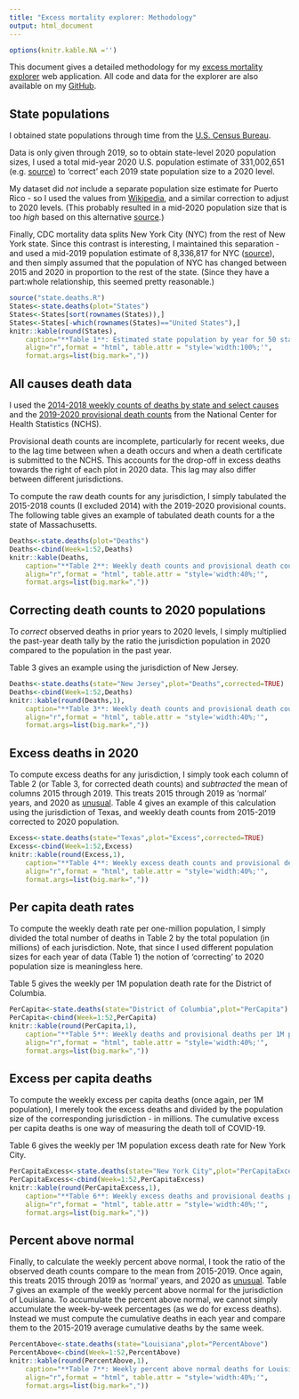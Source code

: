 ```yaml
---
title: "Excess mortality explorer: Methodology"
output: html_document
---
```


```r
options(knitr.kable.NA ='')
```

This document gives a detailed methodology for my [excess mortality explorer](https://liamrevell.github.io/excess-mortality-explorer.html) web application. All code and data for the explorer are also available on my [GitHub](https://github.com/liamrevell/CDC_COVID19_deaths).

## State populations

I obtained state populations through time from the [U.S. Census Bureau](https://www.census.gov/data/datasets/time-series/demo/popest/2010s-state-total.html).

Data is only given through 2019, so to obtain state-level 2020 population sizes, I used a total mid-year 2020 U.S. population estimate of 331,002,651 (e.g. [source](https://www.worldometers.info/world-population/us-population/)) to 'correct' each 2019 state population size to a 2020 level.

My dataset did *not* include a separate population size estimate for Puerto Rico - so I used the values from [Wikipedia](https://en.wikipedia.org/wiki/Demographics_of_Puerto_Rico), and a similar correction to adjust to 2020 levels. (This probably resulted in a mid-2020 population size that is too *high* based on this alternative [source](https://ns.worldometers.info/world-population/puerto-rico-population/).)

Finally, CDC mortality data splits New York City (NYC) from the rest of New York state. Since this contrast is interesting, I maintained this separation - and used a mid-2019 population estimate of 8,336,817 for NYC ([source](https://en.wikipedia.org/wiki/New_York_City)), and then simply assumed that the population of NYC has changed between 2015 and 2020 in proportion to the rest of the state. (Since they have a part:whole relationship, this seemed pretty reasonable.)

```r
source("state.deaths.R")
States<-state.deaths(plot="States")
States<-States[sort(rownames(States)),]
States<-States[-which(rownames(States)=="United States"),]
knitr::kable(round(States),
	caption="**Table 1**: Estimated state population by year for 50 states, D.C., and Puerto Rico. New York is divided into two jurisdictions: New York City and New York, excluding NYC.",
	align="r",format = "html", table.attr = "style='width:100%;'",
	format.args=list(big.mark=","))
```

## All causes death data

I used the [2014-2018 weekly counts of deaths by state and select causes](https://data.cdc.gov/NCHS/Weekly-Counts-of-Deaths-by-State-and-Select-Causes/3yf8-kanr) and the [2019-2020 provisional death counts](https://data.cdc.gov/NCHS/Weekly-Counts-of-Deaths-by-State-and-Select-Causes/muzy-jte6) from the National Center for Health Statistics (NCHS).

Provisional death counts are incomplete, particularly for recent weeks, due to the lag time between when a death occurs and when a death certificate is submitted to the NCHS. This accounts for the drop-off in excess deaths towards the right of each plot in 2020 data. This lag may also differ between different jurisdictions.

To compute the raw death counts for any jurisdiction, I simply tabulated the 2015-2018 counts (I excluded 2014) with the 2019-2020 provisional counts. The following table gives an example of tabulated death counts for a the state of Massachusetts.

```r
Deaths<-state.deaths(plot="Deaths")
Deaths<-cbind(Week=1:52,Deaths)
knitr::kable(Deaths,
	caption="**Table 2**: Weekly death counts and provisional death counts in Massachusetts according to the NCHS from 2015 through 2020.",
	align="r",format = "html", table.attr = "style='width:40%;'",
	format.args=list(big.mark=","))
```

## Correcting death counts to 2020 populations

To *correct* observed deaths in prior years to 2020 levels, I simply multiplied the past-year death tally by the ratio the jurisdiction population in 2020 compared to the population in the past year.

Table 3 gives an example using the jurisdiction of New Jersey.

```r
Deaths<-state.deaths(state="New Jersey",plot="Deaths",corrected=TRUE)
Deaths<-cbind(Week=1:52,Deaths)
knitr::kable(round(Deaths,1),
	caption="**Table 3**: Weekly death counts and provisional death counts in New Jersey, corrected to New Jersey 2020 estimated population.",
	align="r",format = "html", table.attr = "style='width:40%;'",
	format.args=list(big.mark=","))
```

## Excess deaths in 2020

To compute excess deaths for any jurisdiction, I simply took each column of Table 2 (or Table 3, for corrected death counts) and *subtracted* the mean of columns 2015 through 2019. This treats 2015 through 2019 as 'normal' years, and 2020 as [unusual](https://en.wikipedia.org/wiki/COVID-19_pandemic). Table 4 gives an example of this calculation using the jurisdiction of Texas, and weekly death counts from 2015-2019 corrected to 2020 population.

```r
Excess<-state.deaths(state="Texas",plot="Excess",corrected=TRUE)
Excess<-cbind(Week=1:52,Excess)
knitr::kable(round(Excess,1),
	caption="**Table 4**: Weekly excess death counts and provisional death counts in Texas, compared to 2015-2019 corrected death counts.",
	align="r",format = "html", table.attr = "style='width:40%;'",
	format.args=list(big.mark=","))
```

## Per capita death rates

To compute the weekly death rate per one-million population, I simply divided the total number of deaths in Table 2 by the total population (in millions) of each jurisdiction. Note, that since I used different population sizes for each year of data (Table 1) the notion of 'correcting' to 2020 population size is meaningless here.

Table 5 gives the weekly per 1M population death rate for the District of Columbia.

```r
PerCapita<-state.deaths(state="District of Columbia",plot="PerCapita")
PerCapita<-cbind(Week=1:52,PerCapita)
knitr::kable(round(PerCapita,1),
	caption="**Table 5**: Weekly deaths and provisional deaths per 1M population in the District of Columbia.",
	align="r",format = "html", table.attr = "style='width:40%;'",
	format.args=list(big.mark=","))
```

## Excess per capita deaths

To compute the weekly excess per capita deaths (once again, per 1M population), I merely took the excess deaths and divided by the population size of the corresponding jurisdiction - in millions. The cumulative excess per capita deaths is one way of measuring the death toll of COVID-19.

Table 6 gives the weekly per 1M population excess death rate for New York City.

```r
PerCapitaExcess<-state.deaths(state="New York City",plot="PerCapitaExcess")
PerCapitaExcess<-cbind(Week=1:52,PerCapitaExcess)
knitr::kable(round(PerCapitaExcess,1),
	caption="**Table 6**: Weekly excess deaths and provisional deaths per 1M population in New York City.",
	align="r",format = "html", table.attr = "style='width:40%;'",
	format.args=list(big.mark=","))
```

## Percent above normal

Finally, to calculate the weekly percent above normal, I took the ratio of the observed death counts compare to the mean from 2015-2019. Once again, this treats 2015 through 2019 as 'normal' years, and 2020 as [unusual](https://en.wikipedia.org/wiki/COVID-19_pandemic). Table 7 gives an example of the weekly percent above normal for the jurisdiction of Louisiana. To accumulate the percent above normal, we cannot simply accumulate the week-by-week percentages (as we do for excess deaths). Instead we must compute the cumulative deaths in each year and compare them to the 2015-2019 average cumulative deaths by the same week.

```r
PercentAbove<-state.deaths(state="Louisiana",plot="PercentAbove")
PercentAbove<-cbind(Week=1:52,PercentAbove)
knitr::kable(round(PercentAbove,1),
	caption="**Table 7**: Weekly percent above normal deaths for Louisiana.",
	align="r",format = "html", table.attr = "style='width:40%;'",
	format.args=list(big.mark=","))
```
